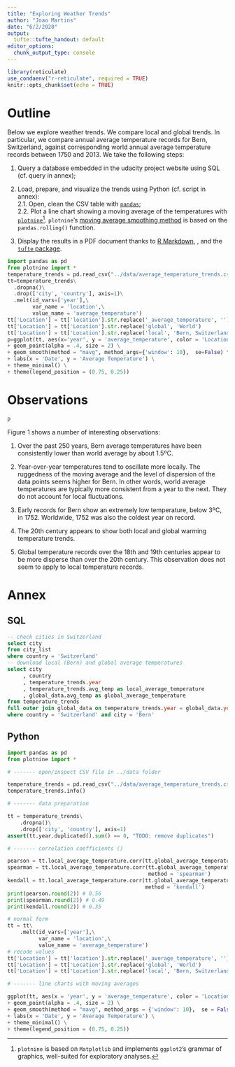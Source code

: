 ```yaml
---
title: "Exploring Weather Trends"
author: "Joao Martins"
date: "6/2/2020"
output:
  tufte::tufte_handout: default
editor_options: 
  chunk_output_type: console
---
```



```r
library(reticulate)
use_condaenv("r-reticulate", required = TRUE)
knitr::opts_chunk$set(echo = TRUE)
```

# Outline

Below we explore weather trends.  We compare local and global trends.  In particular, we compare annual average temperature records for Bern, Switzerland, against corresponding world annual average temperature records between 1750 and 2013.  We take the following steps:

1. Query a database embedded in the udacity project website using SQL (cf. query in annex);

2. Load, prepare, and visualize the trends using Python (cf. script in annex):  
  2.1. Open, clean the CSV table with [`pandas`](https://github.com/pandas-dev/pandas);  
  2.2. Plot a line chart showing a moving average of the temperatures with [`plotnine`](https://github.com/has2k1/plotnine)^[`plotnine` is based on `Matplotlib` and implements `ggplot2`'s grammar of graphics, well-suited for exploratory analyses.]. `plotnine`'s [moving average smoothing method](https://plotnine.readthedocs.io/en/stable/generated/plotnine.stats.stat_smooth.html) is based on the `pandas.rolling()` function.

3. Display the results in a PDF document thanks to [R Markdown](https://rmarkdown.rstudio.com), \LaTeX, and the [`tufte` package](https://github.com/rstudio/tufte).

```python
import pandas as pd
from plotnine import *
temperature_trends = pd.read_csv("../data/average_temperature_trends.csv")
tt=temperature_trends\
  .dropna()\
  .drop(['city', 'country'], axis=1)\
  .melt(id_vars=['year'],\
        var_name = 'location',\
        value_name = 'average_temperature')
tt['Location'] = tt['location'].str.replace('_average_temperature', '')
tt['Location'] = tt['Location'].str.replace('global', 'World')
tt['Location'] = tt['Location'].str.replace('local', 'Bern, Switzerland')
p=ggplot(tt, aes(x='year', y = 'average_temperature', color = 'Location')) \
+ geom_point(alpha = .4, size = 2) \
+ geom_smooth(method = "mavg", method_args={'window': 10},  se=False) \
+ labs(x = 'Date', y = 'Average Temperature') \
+ theme_minimal() \
+ theme(legend_position = (0.75, 0.25))
```

# Observations

```python
p
```

Figure 1 shows a number of interesting observations:

1. Over the past 250 years, Bern average temperatures have been consistently lower than world average by about 1.5ºC.

2. Year-over-year temperatures tend to oscillate more locally.  The ruggedness of the moving average and the level of dispersion of the data points seems higher for Bern.  In other words, world average temperatures are typically more consistent from a year to the next.  They do not account for local fluctuations.

3. Early records for Bern show an extremely low temperature, below 3ºC, in 1752.  Worldwide, 1752 was also the coldest year on record.

4. The 20th century appears to show both local and global warming temperature trends.

5. Global temperature records over the 18th and 19th centuries appear to be more disperse than over the 20th century.  This observation does not seem to apply to local temperature records.

\newpage

# Annex

## SQL

```sql
-- check cities in Switzerland
select city
from city_list
where country = 'Switzerland'
-- download local (Bern) and global average temperatures
select city
     , country
     , temperature_trends.year
     , temperature_trends.avg_temp as local_average_temperature
     , global_data.avg_temp as global_average_temperature
from temperature_trends
full outer join global_data on temperature_trends.year = global_data.year
where country = 'Switzerland' and city = 'Bern'
```



## Python

```python
import pandas as pd
from plotnine import *

# ------- open/inspect CSV file in ../data folder

temperature_trends = pd.read_csv("../data/average_temperature_trends.csv")
temperature_trends.info()

# ------- data preparation

tt = temperature_trends\
    .dropna()\
    .drop(['city', 'country'], axis=1)
assert(tt.year.duplicated().sum() == 0, "TODO: remove duplicates")

# ------- correlation coefficients ()

pearson = tt.local_average_temperature.corr(tt.global_average_temperature)
spearman = tt.local_average_temperature.corr(tt.global_average_temperature,\
                                             method = 'spearman')
kendall = tt.local_average_temperature.corr(tt.global_average_temperature,\
                                            method = 'kendall')
print(pearson.round(2)) # 0.56
print(spearman.round(2)) # 0.49
print(kendall.round(2)) # 0.35

# normal form
tt = tt\
    .melt(id_vars=['year'],\
          var_name = 'location',\
          value_name = 'average_temperature')
# recode values
tt['Location'] = tt['location'].str.replace('_average_temperature', '')
tt['Location'] = tt['Location'].str.replace('global', 'World')
tt['Location'] = tt['Location'].str.replace('local', 'Bern, Switzerland')

# ------- line charts with moving averages

ggplot(tt, aes(x = 'year', y = 'average_temperature', color = 'Location')) \
+ geom_point(alpha = .4, size = 2) \
+ geom_smooth(method = "mavg", method_args = {'window': 10},  se = False) \
+ labs(x = 'Date', y = 'Average Temperature') \
+ theme_minimal() \
+ theme(legend_position = (0.75, 0.25))
```
